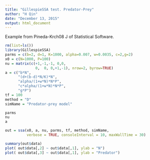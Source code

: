 ```yaml
---
title: "GillespieSSA test. Predator-Prey"
author: "H Qin"
date: "December 13, 2015"
output: html_document
---
```


Example from Pineda-Krch08 J of Statistical Software. 
```r
rm(list=ls())
library(GillespieSSA)
parms = c(b=2, d=1, K=1000, alpha=0.007, w=0.0035, c=2,g=2)
x0 = c(N=1000, P=100)
nu = matrix(c(+1,-1,-1, 0,0,
              0,  0, 0,+1,-1), nrow=2, byrow=TRUE)
a = c("b*N", 
      "(d+(b-d)*N/K)*N", 
      "alpha/(1+w*N)*N*P",
      "c*alpha/(1+w*N)*N*P",
      "g*P")
tf = 100
method = "D"
simName = "Predator-prey model"
```

```r
parms
nu 
a
```


```r
out = ssa(x0, a, nu, parms, tf, method, simName, 
          verbose = TRUE, consoleInterval = 10, maxWallTime = 30)
```

```r
summary(out$data)
plot( out$data[,2] ~ out$data[,1], ylab = "N")
plot( out$data[,3] ~ out$data[,1], ylab = "Predator")
```





